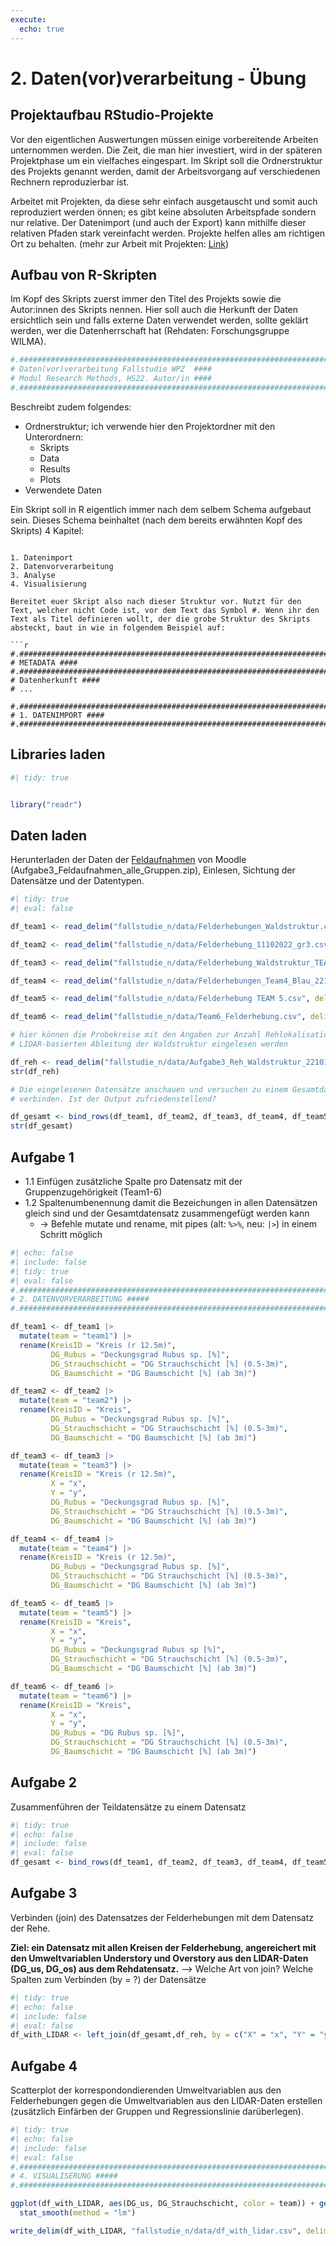 ```yaml
---
execute:
  echo: true
---
```


# 2. Daten(vor)verarbeitung - Übung

## Projektaufbau RStudio-Projekte

Vor den eigentlichen Auswertungen müssen einige vorbereitende Arbeiten unternommen werden. Die Zeit, die man hier investiert, wird in der späteren Projektphase um ein vielfaches eingespart. Im Skript soll die Ordnerstruktur des Projekts genannt werden, damit der Arbeitsvorgang auf verschiedenen Rechnern reproduzierbar ist.

Arbeitet mit Projekten, da diese sehr einfach ausgetauscht und somit auch reproduziert werden önnen; es gibt keine absoluten Arbeitspfade sondern nur relative. Der Datenimport (und auch der Export) kann mithilfe dieser relativen Pfaden stark vereinfacht werden. Projekte helfen alles am richtigen Ort zu behalten. (mehr zur Arbeit mit Projekten: [Link](https://support.rstudio.com/hc/en-us/articles/200526207-Using-Projects))


## Aufbau von R-Skripten

Im Kopf des Skripts zuerst immer den Titel des Projekts sowie die Autor:innen des Skripts nennen. Hier soll auch die Herkunft der Daten ersichtlich sein und falls externe Daten verwendet werden, sollte geklärt werden, wer die Datenherrschaft hat (Rehdaten: Forschungsgruppe WILMA).

```r
#.##################################################################################
# Daten(vor)verarbeitung Fallstudie WPZ  ####
# Modul Research Methods, HS22. Autor/in ####
#.##################################################################################
```

Beschreibt zudem folgendes:

- Ordnerstruktur; ich verwende hier den Projektordner mit den Unterordnern: 
  - Skripts
  - Data
  - Results
  - Plots
- Verwendete Daten

Ein Skript soll in R eigentlich immer nach dem selbem Schema aufgebaut sein.
Dieses Schema beinhaltet (nach dem bereits erwähnten Kopf des Skripts) 4 Kapitel: 
```

1. Datenimport
2. Datenvorverarbeitung
3. Analyse
4. Visualisierung

Bereitet euer Skript also nach dieser Struktur vor. Nutzt für den Text, welcher nicht Code ist, vor dem Text das Symbol #. Wenn ihr den Text als Titel definieren wollt, der die grobe Struktur des Skripts absteckt, baut in wie in folgendem Beispiel auf:

```r
#.###################################################################################
# METADATA ####
#.###################################################################################
# Datenherkunft ####
# ...

#.###################################################################################
# 1. DATENIMPORT ####
#.###################################################################################
```

## Libraries laden

```r
#| tidy: true


library("readr")
```

## Daten laden
Herunterladen der Daten der [Feldaufnahmen](https://moodle.zhaw.ch/mod/folder/view.php?id=578940) von Moodle (Aufgabe3_Feldaufnahmen_alle_Gruppen.zip), Einlesen, Sichtung der Datensätze und der Datentypen.

```r
#| tidy: true
#| eval: false

df_team1 <- read_delim("fallstudie_n/data/Felderhebungen_Waldstruktur.csv", delim = ";")

df_team2 <- read_delim("fallstudie_n/data/Felderhebung_11102022_gr3.csv", delim = ";")

df_team3 <- read_delim("fallstudie_n/data/Felderhebung_Waldstruktur_TEAM3_pink_Gruppe 7.csv", delim = ";")

df_team4 <- read_delim("fallstudie_n/data/Felderhebungen_Team4_Blau_221011.csv",delim = ";")

df_team5 <- read_delim("fallstudie_n/data/Felderhebung TEAM 5.csv", delim = ";")

df_team6 <- read_delim("fallstudie_n/data/Team6_Felderhebung.csv", delim = ";")

# hier können die Probekreise mit den Angaben zur Anzahl Rehlokalisationen und der 
# LIDAR-basierten Ableitung der Waldstruktur eingelesen werden

df_reh <- read_delim("fallstudie_n/data/Aufgabe3_Reh_Waldstruktur_221013.csv", delim = ";")
str(df_reh)

# Die eingelesenen Datensätze anschauen und versuchen zu einem Gesamtdatensatz  
# verbinden. Ist der Output zufriedenstellend?

df_gesamt <- bind_rows(df_team1, df_team2, df_team3, df_team4, df_team5, df_team6)
str(df_gesamt)
```

## Aufgabe 1

- 1.1 Einfügen zusätzliche Spalte pro Datensatz mit der Gruppenzugehörigkeit (Team1-6) 
- 1.2 Spaltenumbenennung damit die Bezeichungen in allen Datensätzen gleich sind und der Gesamtdatensatz zusammengefügt werden kann
  - → Befehle mutate und rename, mit pipes (alt: `%>%`, neu: `|>`) in einem Schritt möglich

```r
#| echo: false
#| include: false
#| tidy: true
#| eval: false
#.#################################################################################
# 2. DATENVORVERARBEITUNG #####
#.#################################################################################

df_team1 <- df_team1 |>
  mutate(team = "team1") |>
  rename(KreisID = "Kreis (r 12.5m)",
         DG_Rubus = "Deckungsgrad Rubus sp. [%]",
         DG_Strauchschicht = "DG Strauchschicht [%] (0.5-3m)",
         DG_Baumschicht = "DG Baumschicht [%] (ab 3m)")

df_team2 <- df_team2 |>
  mutate(team = "team2") |>
  rename(KreisID = "Kreis",
         DG_Rubus = "Deckungsgrad Rubus sp. [%]",
         DG_Strauchschicht = "DG Strauchschicht [%] (0.5-3m)",
         DG_Baumschicht = "DG Baumschicht [%] (ab 3m)")

df_team3 <- df_team3 |>
  mutate(team = "team3") |>
  rename(KreisID = "Kreis (r 12.5m)",
         X = "x",
         Y = "y",
         DG_Rubus = "Deckungsgrad Rubus sp. [%]",
         DG_Strauchschicht = "DG Strauchschicht [%] (0.5-3m)",
         DG_Baumschicht = "DG Baumschicht [%] (ab 3m)")

df_team4 <- df_team4 |>
  mutate(team = "team4") |>
  rename(KreisID = "Kreis (r 12.5m)",
         DG_Rubus = "Deckungsgrad Rubus sp. [%]",
         DG_Strauchschicht = "DG Strauchschicht [%] (0.5-3m)",
         DG_Baumschicht = "DG Baumschicht [%] (ab 3m)")

df_team5 <- df_team5 |>
  mutate(team = "team5") |>
  rename(KreisID = "Kreis",
         X = "x",
         Y = "y",
         DG_Rubus = "Deckungsgrad Rubus sp [%]",
         DG_Strauchschicht = "DG Strauchschicht [%] (0.5-3m)",
         DG_Baumschicht = "DG Baumschicht [%] (ab 3m)")

df_team6 <- df_team6 |>
  mutate(team = "team6") |>
  rename(KreisID = "Kreis",
         X = "x",
         Y = "y",
         DG_Rubus = "DG Rubus sp. [%]",
         DG_Strauchschicht = "DG Strauchschicht [%] (0.5-3m)",
         DG_Baumschicht = "DG Baumschicht [%] (ab 3m)")
```

## Aufgabe 2

Zusammenführen der Teildatensätze zu einem Datensatz

```r
#| tidy: true
#| echo: false
#| include: false
#| eval: false
df_gesamt <- bind_rows(df_team1, df_team2, df_team3, df_team4, df_team5, df_team6)
```

## Aufgabe 3

Verbinden (join) des Datensatzes der Felderhebungen mit dem Datensatz der Rehe. 

**Ziel: ein Datensatz mit allen Kreisen der Felderhebung, angereichert mit den Umweltvariablen Understory und Overstory aus den LIDAR-Daten (DG_us, DG_os) aus dem Rehdatensatz.** 
--> Welche Art von join? Welche Spalten zum Verbinden (by = ?) der Datensätze

```r
#| tidy: true
#| echo: false
#| include: false
#| eval: false
df_with_LIDAR <- left_join(df_gesamt,df_reh, by = c("X" = "x", "Y" = "y"))
```

## Aufgabe 4

Scatterplot der korrespondondierenden Umweltvariablen aus den Felderhebungen gegen die Umweltvariablen aus den LIDAR-Daten erstellen (zusätzlich Einfärben der Gruppen und Regressionslinie darüberlegen). 

```r
#| tidy: true
#| echo: false
#| include: false
#| eval: false
#.#####################################################################################
# 4. VISUALISERUNG #####
#.#####################################################################################

ggplot(df_with_LIDAR, aes(DG_us, DG_Strauchschicht, color = team)) + geom_point() + 
  stat_smooth(method = "lm")

write_delim(df_with_LIDAR, "fallstudie_n/data/df_with_lidar.csv", delim = ";")
```
